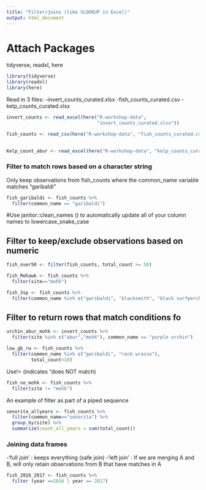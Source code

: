```yaml
---
title: "Filter/joins (like VLOOKUP in Excel)"
output: html_document
---
```


# Attach Packages
tidyverse, readxl, here

```r
library(tidyverse)
library(readxl)
library(here)
```

Read in 3 files:
-invert_counts_curated.xlsx
-fish_counts_curated.csv
-kelp_counts_curated.xlsx

```r
invert_counts <- read_excel(here("R-workshop-data", 
                                 "invert_counts_curated.xlsx"))

fish_counts <- read_csv(here("R-workshop-data", "fish_counts_curated.csv"))

  
Kelp_count_abur <- read_excel(here("R-workshop-data", "kelp_counts_curated.xlsx"))
```
### Filter to match rows based on a character string
Only keep observations from fish_counts where the common_name variable matches "garibaldi"
```r
fish_garibaldi <- fish_counts %>%
  filter(common_name == "garibaldi")
```

#Use janitor::clean_names () to automatically update all of your column names to lowercase_snake_case

## Filter to keep/exclude observations based on numeric 

```r
fish_over50 <- filter(fish_counts, total_count >= 50)
```

```r
fish_Mohawk <- fish_counts %>%
  filter(site=="mohk")
```
```r
fish_3sp <- fish_counts %>% 
  filter(common_name %in% c("garibaldi", "blacksmith", "black surfperch"))
```

## Filter to return rows that match conditions fo

```r
urchin_abur_mohk <- invert_counts %>% 
  filter(site %in% c("abur","mohk"), common_name == "purple urchin")
```

```r
low_gb_rw <- fish_counts %>%
  filter(common_name %in% c("garibaldi", "rock wrasse"), 
         total_count<10)
```
Use!= (indicates "does NOT match)

```r
fish_no_mohk <- fish_counts %>% 
  filter(site != "mohk")
```

An example of filter as part of a piped sequence

```r
senorita_allyears <- fish_counts %>%
  filter(common_name=="senorita") %>% 
  group_by(site) %>% 
  summarize(count_all_years = sum(total_count))
```





### Joining data frames

-'full join' : keeps everything (safe join)
-'left join' : If we are merging A and B, will only retain observations from B that have matches in A


```r
fish_2016_2017 <- fish_counts %>%
  filter (year ==2016 | year == 2017)
```


